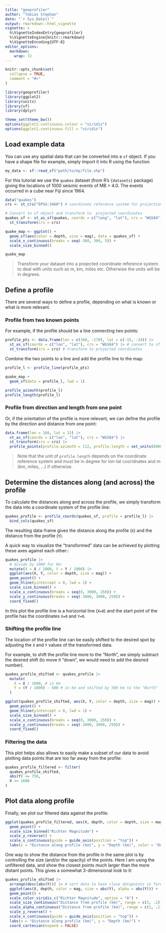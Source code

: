 ```yaml
---
title: "geoprofiler"
author: "Tobias Stephan"
date: "`r Sys.Date()`"
output: rmarkdown::html_vignette
vignette: >
  %\VignetteIndexEntry{geoprofiler}
  %\VignetteEngine{knitr::rmarkdown}
  %\VignetteEncoding{UTF-8}
editor_options: 
  markdown: 
    wrap: 72
---
```


```r
knitr::opts_chunk$set(
  collapse = TRUE,
  comment = "#>"
)
```

```r
library(geoprofiler)
library(ggplot2)
library(units)
library(sf)
library(dplyr)

theme_set(theme_bw())
options(ggplot2.continuous.colour = "viridis")
options(ggplot2.continuous.fill = "viridis")
```

## Load example data

You can use any spatial data that can be converted into a `sf` object.
If you have a shape file for example, simply import it into R using the function 
```r
my_data <- sf::read_sf("path/to/my/file.shp")
```


For this tutorial we use the `quakes` dataset (from R's `{datasets}` package) 
giving the locations of 1000 
seismic events of MB > 4.0. The events occurred in a cube near Fiji since 1964.
```r
data("quakes")
crs <- st_crs("EPSG:3460") # coordinate reference system for projection

# Convert to sf object and transform to  projected coordinates
quakes_sf <- st_as_sf(quakes, coords = c("long", "lat"), crs = "WGS84") |>
  st_transform(crs = crs)

quake_map <- ggplot() +
  geom_sf(aes(color = depth, size = mag), data = quakes_sf) +
  scale_x_continuous(breaks = seq(-360, 360, 5)) +
  scale_size_binned()

quake_map
```
> Transform your dataset into a projected cooridnate reference system to deal 
with units such as m, km, miles etc. Otherwise the units will be in degrees.


## Define a profile

There are several ways to define a profile, depending on what is known or what 
is more relevant.

### Profile from two known points
For example, if the profile should be a line connecting two points:
```r
profile_pts <- data.frame(lon = c(160, -170), lat = c(-15, -24)) |>
  st_as_sf(coords = c("lon", "lat"), crs = "WGS84") |> # convert to sf object
  st_transform(crs = crs) # transform to projected coordinates
```

Combine the two points to a line and add the profile line to the map:

```r
profile_l <- profile_line(profile_pts)

quake_map +
  geom_sf(data = profile_l, lwd = 1)
```


```r
profile_azimuth(profile_l)
profile_length(profile_l)
```


### Profile from direction and length from one point

Or, if the orientation of the profile is more relevant, we can define the 
profile by the direction and distance from one point: 

```r
data.frame(lon = 160, lat = 15) |>
  st_as_sf(coords = c("lon", "lat"), crs = "WGS84") |>
  st_transform(crs = crs) |>
  profile_points(profile.azimuth = 112, profile.length = set_units(8000, km))
```
> Note that the unit of `profile.length` depends on the coordinate reference 
system and must be in degree for lon-lat cooridnates and m (km, miles, ...) if 
otherwise.


## Determine the distances along (and across) the profile

To calculate the distances along and across the profile, we simply transform the 
data into a coordinate system of the profile line:
```r
quakes_profile <- profile_coords(quakes_sf, profile = profile_l) |>
  bind_cols(quakes_sf)
```

The resulting data-frame gives the distance along the profile (`X`) and the 
distance from the profile (`Y`). 


A quick way to visualize the "transformed" data can be achieved by plotting 
these axes against each other::

```r
quakes_profile |>
  # divide by 1000 for km:
  mutate(X = X / 1000, Y = Y / 1000) |>
  ggplot(aes(X, Y, color = depth, size = mag)) +
  geom_point() +
  geom_hline(yintercept = 0, lwd = 1) +
  scale_size_binned() +
  scale_x_continuous(breaks = seq(0, 3000, 250)) +
  scale_y_continuous(breaks = seq(-3000, 3000, 250)) +
  coord_fixed()
```
In this plot the profile line is a horizontal line (`X=0`) and the start point 
of the profile has the coordinates `X=0` and `Y=0`.

### Shifting the profile line

The location of the profile line can be easily shifted to the desired spot by 
adjusting the `X` and `Y` values of the transformed data.

For example, to shift the profile line more to the "North", we simply subtract 
the desired shift (to move it "down", we would need to add the desired number).

```r
quakes_profile_shifted <- quakes_profile |>
  mutate(
    X = X / 1000, # in km
    Y = (Y / 1000) - 500 # in km and shifted by 500 km to the "North"
  )

ggplot(quakes_profile_shifted, aes(X, Y, color = depth, size = mag)) +
  geom_point() +
  geom_hline(yintercept = 0, lwd = 1) +
  scale_size_binned() +
  scale_x_continuous(breaks = seq(0, 3000, 250)) +
  scale_y_continuous(breaks = seq(-3000, 3000, 250)) +
  coord_fixed()
```

### Filtering the data
This plot helps also allows to easily make a subset of our data to avoid 
plotting data points that are too far away from the profile:

```r
quakes_profile_filtered <- filter(
  quakes_profile_shifted,
  abs(Y) <= 750,
  X >= 1600
)
```


## Plot data along profile

Finally, we plot our filtered data against the profile:

```r
ggplot(quakes_profile_filtered, aes(X, depth, color = depth, size = mag)) +
  geom_point() +
  scale_size_binned("Richter Magnitude") +
  scale_y_reverse() +
  scale_x_continuous(guide = guide_axis(position = "top")) +
  labs(x = "Distance along profile (km)", y = "Depth (km)", color = "Depth (km)")
```

One way to show the distance from the profile in the same plot is by 
controlling the size (and/or the opacity) of the points.
Here I am using the unfiltered data, and show the closest points much larger 
than the more distant points.
This gives a somewhat 3-dimensional look to it:

```r
quakes_profile_shifted |>
  arrange(desc(abs(Y))) |> # sort data to have close datapoints in foreground
  ggplot(aes(X, depth, color = mag, size = abs(Y), alpha = abs(Y))) +
  geom_point() +
  scale_color_viridis_c("Richter Magnitude", option = "A") +
  scale_size_continuous("Distance from profile (km)", range = c(3, .1)) +
  scale_alpha_continuous("Distance from profile (km)", range = c(1, .1)) +
  scale_y_reverse() +
  scale_x_continuous(guide = guide_axis(position = "top")) +
  labs(x = "Distance along profile (km)", y = "Depth (km)") +
  coord_cartesian(expand = FALSE)
```
